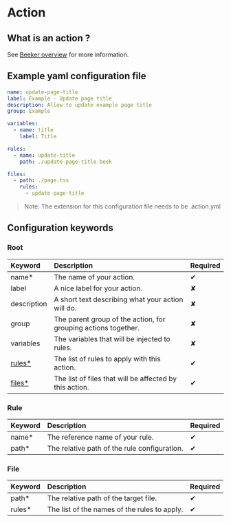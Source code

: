 # Action

## What is an action ?

See [Beeker overview](/) for more information.

## Example yaml configuration file

```yml filename="update-page-title.action.yml" copy
name: update-page-title
label: Example - Update page title
description: Allow to update example page title
group: Example

variables:
  - name: title
    label: Title

rules:
  - name: update-title
    path: ./update-page-title.beek

files:
  - path: ./page.tsx
    rules:
      - update-page-title
```

> Note: The extension for this configuration file needs to be .action.yml

## Configuration keywords

### Root

| Keyword                | Description                                                    | Required |
| :--------------------- | :------------------------------------------------------------- | :------- |
| name\*                 | The name of your action.                                       | ✔        |
| label                  | A nice label for your action.                                  | ✘        |
| description            | A short text describing what your action will do.              | ✘        |
| group                  | The parent group of the action, for grouping actions together. | ✘        |
| variables              | The variables that will be injected to rules.                  | ✘        |
| [rules\*](action#rule) | The list of rules to apply with this action.                   | ✔        |
| [files\*](action#file) | The list of files that will be affected by this action.        | ✔        |

### Rule

| Keyword | Description                                  | Required |
| :------ | :------------------------------------------- | :------- |
| name\*  | The reference name of your rule.             | ✔        |
| path\*  | The relative path of the rule configuration. | ✔        |

### File

| Keyword | Description                                  | Required |
| :------ | :------------------------------------------- | :------- |
| path\*  | The relative path of the target file.        | ✔        |
| rules\* | The list of the names of the rules to apply. | ✔        |
